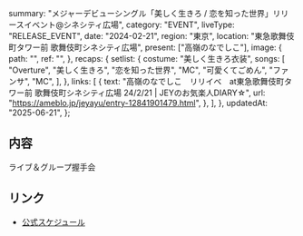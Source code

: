   summary:
    "メジャーデビューシングル「美しく生きろ / 恋を知った世界」リリースイベント@シネシティ広場",
  category: "EVENT",
  liveType: "RELEASE_EVENT",
  date: "2024-02-21",
  region: "東京",
  location: "東急歌舞伎町タワー前 歌舞伎町シネシティ広場",
  present: ["高嶺のなでしこ"],
  image: {
    path: "",
    ref: "",
  },
  recaps: {
    setlist: {
      costume: "美しく生きろ衣装",
      songs: [
        "Overture",
        "美しく生きろ",
        "恋を知った世界",
        "MC",
        "可愛くてごめん",
        "ファンサ",
        "MC",
      ],
    },
    links: [
      {
        text: "高嶺のなでしこ　リリイベ　at東急歌舞伎町タワー前 歌舞伎町シネシティ広場 24/2/21 | JEYのお気楽人DIARY☆",
        url: "https://ameblo.jp/jeyayu/entry-12841901479.html",
      },
    ],
  },
  updatedAt: "2025-06-21",
};

## 内容

ライブ＆グループ握手会

## リンク

- [公式スケジュール](https://takanenonadeshiko.jp/?p=1797)
